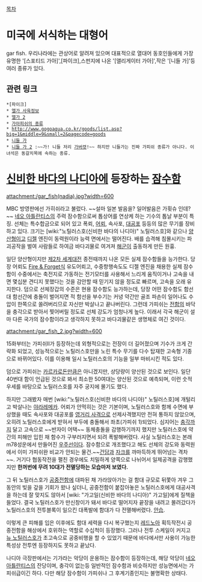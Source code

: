 [[목차]]
= 미국에 서식하는 대형어 =
gar fish. 우리나라에는 관상어로 알려져 있으며 대표적으로 열대어 동호인들에게 가장 유명한 '[스포티드 가아]',[파이크],스펀지에 나온 '[앨리게이터 가아]',작은 '[니들 가]'등 여러 종류가 있다.

== 관련 링크 ==
 *[파이크]
 * [http://cyg0122.tistory.com/entry/%EC%97%98%EB%A6%AC%EA%B2%8C%EC%9D%B4%ED%84%B0-%EA%B0%80%EC%95%84-%EB%9E%80 엘가 사육정보]
 * [http://unesco114.blog.me/110053036008 엘가 2]
 * [http://blog.naver.com/allipark?Redirect=Log&logNo=100114688315 가아피쉬의 종류]
 * http://www.gogoaqua.co.kr/goods/list.asp?big=1&middle=9&small=2&pagecode=goods
 * [http://www.trofish.net/fishdata-detail.php?fishcode=f0339 니들 가]
 * [http://blog.naver.com/taehwa3302/150046886748 니들 가 2] :~~가! 니들 저리 [[가버렷]]!~~ 하지만 니들가는 진짜 가피쉬 종류가 아니다. 이녀석은 동갈치목에 속하는 종류.

= [[신비한 바다의 나디아]]에 등장하는 [[잠수함]] =
attachment:/gar_fish(nadia).jpg?width=600

MBC 방영판에선 가히쉬라고 불렀다. ~~설마 일본 발음을? 일어발음은 가휫슈 인데?~~ [[네오 아틀란티스]]의 주력 잠수함으로써 톱상어를 연상케 하는 기수의 톱날 부분이 특징. 선체는 특수합금으로 되어 있고 폭뢰, [[어뢰]], 속사포, [[대공포]] 등등의 많은 무기를 장비하고 있다. 크기는 [wiki:"노틸러스호(신비한 바다의 나디아)" 노틸러스호]와 같으나 [[양산형]]이고 [[디젤]] 엔진이 동력원이라 능력 면에서는 떨어진다. 배를 습격해 침몰시키는 파괴공작을 벌여 사람들로 하여금 바다괴물로 여겨져 [[해군]]이 출동하게 만든 원흉.

일단 양산형이지만 [[제2차 세계대전]] 종전때까지 나온 모든 실제 잠수함들을 능가한다. 당장 어뢰도 [[Fire & Forget]]식 유도어뢰고, 수중항행속도도 디젤 엔진을 채용한 실제 잠수함이 수중에서는 축전지로 가동하는 전기모터를 사용해서 느리게 움직이거나 고속을 내면 몇십분 견디지 못했다는 것을 감안할 때 믿기지 않을 정도로 빠르며, 고속을 오래 유지한다. 덤으로 선체장갑의 수준은 현용 잠수함도 능가하는데, 당장 어떤 잠수함도 함선대 함선간에 충돌이 벌어지면 적 함선을 부수기는 커녕 약간만 골조 파손이 일어나도 수압이 한쪽으로 쏠려버리므로 자신만 박살나고 끝나버린다. 그런데 가피쉬는 [[전함]]의 바닥을 충각으로 받아서 찢어버릴 정도로 선체 강도가 엄청나게 높다. 이래서 각국 해군이 설마 다른 국가의 잠수함이라고 생각하지 못하고 바다괴물같은 생명체로 여긴 것이다.

attachment:/gar_fish_2.jpg?width=600

15화부터는 가피쉬II가 등장하는데 외형적으로는 전장이 더 길어졌으며 기수가 크게 간략화 되었고, 성능적으로는 노틸러스호만을 노린 특수 무기를 다수 탑재한 고속형 기종으로 바뀌어있다. 이를 이용해 일시 노틸러스호의 기능을 일부 마비시킨 적도 있다.

덤으로 가피쉬는 [[카르카로돈]]만큼은 아니겠지만, 상당량이 양산된 것으로 보인다. 일단 40번대 함이 언급된 것으로 봐서 최소한 50여대는 양산된 것으로 예측되며, 이런 숫적 우세를 바탕으로 노틸러스호를 자주 궁지에 몰기도 했다.

하지만 그래봤자 매번 [wiki:"노틸러스호(신비한 바다의 나디아)" 노틸러스호]에 개털리고 박살나는 [[야라레메카]]. 어뢰가 안먹히는 것은 기본이며, 노틸러스호와 함께 수면에 부상했을 때도 속사포와 대공포를 [[영거리 사격]]으로 선제사격했지만 전혀 통하지 않았으며, 오히려 노틸러스호에게 받혀서 부두에 충돌해서 좌초(가피쉬 1)되었다. 심지어는 [[충각]]까지 달고 고속으로 ~~반자이 어택~~ 동체충돌을 감행하기까지 했지만 노틸러스호에 약간의 피해만 입힌 채 함수가 구부러지면서 되려 폭발해버렸다. 사실 노틸러스호는 본래 m78성운에서 만들어진 [[우주선]]이다. 잠수함으로 개조했다고 해도 선체의 강도와 동력원에서 이미 가피쉬완 비교가 안되는 물건.~~[[건담]]과 [[자크]]를 까마득하게 뛰어넘는 격차~~. 거기다 협동작전을 펼친 경우에도 치밀하게 양쪽으로 나뉘어서 일제공격을 감행했지만 '''한꺼번에 무려 10대가 전멸당하는 모습마저 보였다.''' 

그 뒤 노틸러스호가 [[공중전함]]에 대파된 채 가라앉아가는 걸 함대 규모로 뒤쫓아 겨우 그 동안의 빚을 갚을 기회가 왔나 싶더니, 공중전함이 붙잡아놓은 노틸러스호에게 대공사격을 하는데 잘 맞지도 않아서 [wiki: "가고일(신비한 바다의 나디아)" 가고일]에게 질책을 들었다. 결국 노틸러스호가 만신창이가 돼서 바다로 떨어지자 끝장을 내려고 몰려갔다가 노틸러스호의 전투블록이 일으킨 대폭발에 함대가 다 전멸해버렸다. [[안습]].

이렇게 큰 피해를 입은 이후에도 함대 세력을 다시 복구했는지 [[레드노아]] 획득작전시 공중전함을 해상에서 호위하는 역할로 수십척이 등장했다. 그러나 전투 스케일이 커지고 [[뉴 노틸러스호]]가 초고속으로 공중비행을 할 수 있었기 때문에 바다에서만 사용이 가능한 특성상 전투엔 등장하지도 못하고 끝났다.

나디아 극장판에서는 기가라는 악당이 운용하는 잠수함이 등장하는데, 해당 악당이 [[네오 아틀란티스]]의 잔당이며, 충각이 없는등 일반적인 잠수함과 비슷하지만 성능면에서는 가피쉬급이긴 하다. 다만 해당 잠수함이 가피쉬나 그 후계기종인지는 불명확한 상태다.
